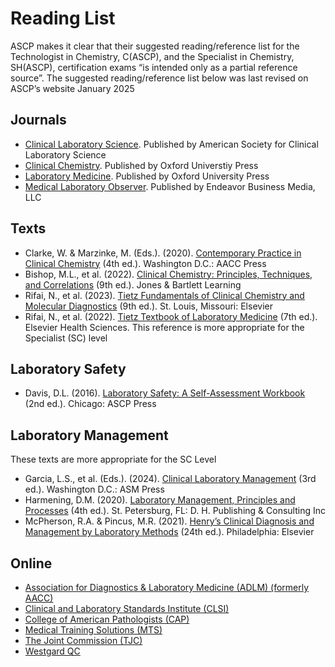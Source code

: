 # Reading List {-}

ASCP makes it clear that their suggested reading/reference list for the Technologist in Chemistry, C(ASCP), and the Specialist in Chemistry, SH(ASCP), certification exams "is intended only as a partial reference source". The suggested reading/reference list below was last revised on ASCP's website January 2025

## **Journals** {-}
*   <a href="https://clsjournal.ascls.org/" target="_blank">Clinical Laboratory Science</a>. Published by American Society for Clinical Laboratory Science
*   <a href="https://academic.oup.com/clinchem" target="_blank">Clinical Chemistry</a>. Published by Oxford Universtiy Press
*   <a href="https://academic.oup.com/labmed" target="_blank">Laboratory Medicine</a>. Published by Oxford University Press
*   <a href="https://www.mlo-online.com/" target="_blank">Medical Laboratory Observer</a>. Published by Endeavor Business Media, LLC

## **Texts** {-}
*   Clarke, W. & Marzinke, M. (Eds.). (2020). <a href="https://www.amazon.com/Contemporary-Practice-Clinical-Chemistry-William-dp-0128154993/dp/0128154993" target="_blank">Contemporary Practice in Clinical Chemistry</a> (4th ed.). Washington D.C.: AACC
Press
*   Bishop, M.L., et al. (2022). <a href="https://www.amazon.com/Clinical-Chemistry-Principles-Techniques-Correlations/dp/1284238865" target="_blank">Clinical Chemistry: Principles, Techniques, and Correlations</a> (9th ed.). Jones & Bartlett Learning
*   Rifai, N., et al. (2023). <a href="https://www.amazon.com/Fundamentals-Clinical-Chemistry-Molecular-Diagnostics-dp-0323935834/dp/0323935834/ref=dp_ob_title_bk" target="_blank">Tietz Fundamentals of Clinical Chemistry and Molecular Diagnostics</a> (9th ed.). St. Louis, Missouri: Elsevier
*   Rifai, N., et al. (2022). <a href="https://www.amazon.com/Textbook-Laboratory-Chemistry-Molecular-Diagnostics/dp/0323775721" target="_blank">Tietz Textbook of Laboratory Medicine</a> (7th ed.). Elsevier Health Sciences. This reference is more appropriate for the Specialist (SC) level

## **Laboratory Safety** {-}
*   Davis, D.L. (2016). <a href="https://store.ascp.org/productlisting/productdetail?productId=58808536" target="_blank">Laboratory Safety: A Self-Assessment Workbook</a> (2nd ed.). Chicago: ASCP Press

## **Laboratory Management** {-}

These texts are more appropriate for the SC Level

*   Garcia, L.S., et al. (Eds.). (2024). <a href="https://www.amazon.com/Clinical-Laboratory-Management-ASM-Books-dp-1683673913/dp/1683673913" target="_blank">Clinical Laboratory Management</a> (3rd ed.). Washington D.C.: ASM Press
*   Harmening, D.M. (2020). <a href="https://www.amazon.com/Laboratory-Management-Principles-Processes-Fourth/dp/0943903181" target="_blank">Laboratory Management, Principles and Processes</a> (4th ed.). St. Petersburg, FL: D. H. Publishing & Consulting Inc
*   McPherson, R.A. & Pincus, M.R. (2021). <a href="https://www.amazon.com/Clinical-Diagnosis-Management-Laboratory-Methods-dp-0323673201/dp/0323673201" target="_blank">Henry’s Clinical Diagnosis and Management by Laboratory Methods</a> (24th ed.). Philadelphia: Elsevier

## **Online** {-}
*   <a href="https://myadlm.org/" target="_blank">Association for Diagnostics & Laboratory Medicine (ADLM) (formerly AACC)</a>
*   <a href="https://clsi.org/" target="_blank">Clinical and Laboratory Standards Institute (CLSI)</a>
*   <a href="https://www.cap.org/" target="_blank">College of American Pathologists (CAP)</a>
*   <a href="https://medtraining.org/" target="_blank">Medical Training Solutions (MTS)</a>
*   <a href="https://www.jointcommission.org/" target="_blank">The Joint Commission (TJC)</a>
*   <a href="https://westgard.com/" target="_blank">Westgard QC</a>
